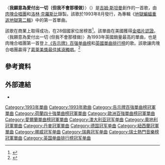 {{noteTA
|G1=Music
}}
{{Infobox song
| name       = 我願意為愛付出一切（但我不會那樣做）
| cover      = I'd Do Anything for Love (But I Won't Do That).jpeg
| alt        =
| caption    = 
| type       = single
| artist     = [[肉塊合唱團|肉塊合唱團]]聯合[[洛林·克羅斯比|洛林·克羅斯比]]
| album      = [[地獄蝙蝠重返地獄第二輯|地獄蝙蝠重返地獄第二輯]]
| released   = 1993年8月30日
| recorded   = 
| studio     = [[加利福尼亞州|加利福尼亞州]][[洛杉磯|洛杉磯]][[Ocean_Way_Recording|Ocean Way Recording]]<ref name="crosby"/>
| venue      =
| genre      = [[硬式搖滾|硬式搖滾]]
| length     = {{ubl|12:01（專輯版）|7:48（MV版）|5:13（單曲版）}}
| label      = [[MCA唱片|MCA]]
| writer     = [[吉姆·斯坦曼|吉姆·斯坦曼]]
| producer   = 吉姆·斯坦曼
| chronology = [[肉塊合唱團|肉塊合唱團]]
| prev_title = [[三分之二還不錯|三分之二還不錯]]
| prev_year  = 1992
| next_title = [[蝙蝠走出地獄_(歌曲)|蝙蝠走出地獄]]
| next_year  = 1993
| misc       = {{External music video|{{YouTube|9X_ViIPA-Gc|"我願意為愛付出一切 (但我不會那樣做)"}}}}
}}
〈'''我願意為愛付出一切（但我不會那樣做）'''〉（{{lang-en|I'd Do Anything for Love (But I Won't Do That)}}）是[[吉姆·斯坦曼|吉姆·斯坦曼]]創作的一首歌，由[[肉塊合唱團|肉塊合唱團]]和[[洛林·克羅斯比|洛林·克羅斯比]]錄製。該歌於1993年8月發行，為專輯《[[地獄蝙蝠重返地獄第二輯|地獄蝙蝠重返地獄第二輯]]》中的第一首單曲。

該歌在商業上取得成功，在28個國家位居榜首<ref name="crosby">{{cite web| work=Lorraine Crosby.com | title=Lorraine Crosby's biography |url=http://www.lorrainecrosby.com/bio2.htm |archiveurl=https://web.archive.org/web/20070716083829/http://www.lorrainecrosby.com/bio2.htm |archivedate=2007-07-16 | format=archived copy from the [[Internet_Archive|Internet Archive]] |accessdate=2008-06-18}}</ref>。該單曲在美國獲得[[RIAA认证|金唱片認證]]。〈我願意為愛付出一切 (但我不會那樣做)〉為1993年英國銷量最高的單曲，也是肉塊合唱團第一首登上[[告示牌百强单曲榜|《告示牌》百强单曲榜]]和[[英國單曲排行榜|英國單曲排行榜]]的歌。該歌讓肉塊合唱團贏得了[[葛萊美獎|葛萊美獎]][[葛萊美獎最佳搖滾獨唱|最佳搖滾獨唱]]。<ref>{{cite web |title=Grammy Awards: Best Rock Vocal Solo Performance |work=Rock on the Net |url=http://www.rockonthenet.com/grammy/rocksolo.htm |accessdate=2006-11-26 |archive-date=2006-10-26 |archive-url=https://web.archive.org/web/20061026104959/http://www.rockonthenet.com//grammy/rocksolo.htm |dead-url=no }}</ref>

== 參考資料 ==
{{Reflist|30em}}

== 外部連結 ==
* {{MetroLyrics song|meat-loaf|id-do-anything-for-love}}

{{DEFAULTSORT:I'd Do Anything for Love (But I Won't Do That)}}
[[Category:1993年單曲|Category:1993年單曲]]
[[Category:1993年歌曲|Category:1993年歌曲]]
[[Category:告示牌百強單曲榜冠軍單曲|Category:告示牌百強單曲榜冠軍單曲]]
[[Category:荷蘭四十強單曲榜冠軍單曲|Category:荷蘭四十強單曲榜冠軍單曲]]
[[Category:歐洲百強單曲榜冠軍單曲|Category:歐洲百強單曲榜冠軍單曲]]
[[Category:愛爾蘭單曲榜冠軍單曲|Category:愛爾蘭單曲榜冠軍單曲]]
[[Category:澳大利亚冠军单曲|Category:澳大利亚冠军单曲]]
[[Category:奧地利冠軍單曲|Category:奧地利冠軍單曲]]
[[Category:丹麥冠軍單曲|Category:丹麥冠軍單曲]]
[[Category:德国冠军单曲|Category:德国冠军单曲]]
[[Category:紐西蘭冠軍單曲|Category:紐西蘭冠軍單曲]]
[[Category:挪威冠军单曲|Category:挪威冠军单曲]]
[[Category:瑞典冠军单曲|Category:瑞典冠军单曲]]
[[Category:瑞士熱門音樂榜冠軍單曲|Category:瑞士熱門音樂榜冠軍單曲]]
[[Category:英国单曲排行榜冠军单曲|Category:英国单曲排行榜冠军单曲]]